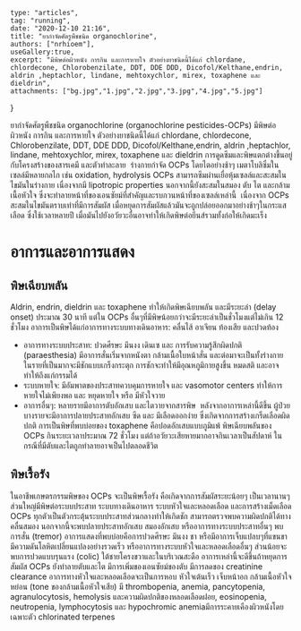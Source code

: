 	type: "articles",
	tag: "running",
	date: "2020-12-10 21:16",
    title: "ยากำจัดศัตรูพืชชนิด organochlorine",
    authors: ["nrhioem"],
    useGallery:true,
	excerpt: "มีพิษต่อผิวหนัง การกิน และการหายใจ ตัวอย่างยาชนิดนี้ได้แก่ chlordane, chlordecone, Chlorobenzilate, DDT, DDE DDD, Dicofol/Kelthane,endrin, aldrin ,heptachlor, lindane, mehtoxychlor, mirex, toxaphene และ dieldrin",
	attachments: ["bg.jpg","1.jpg","2.jpg","3.jpg","4.jpg","5.jpg"]
}

​ยากำจัดศัตรูพืชชนิด organochlorine (organochlorine pesticides-OCPs) มีพิษต่อผิวหนัง การกิน และการหายใจ ตัวอย่างยาชนิดนี้ได้แก่ chlordane, chlordecone, Chlorobenzilate, DDT, DDE DDD, Dicofol/Kelthane,endrin, aldrin ,heptachlor, lindane, mehtoxychlor, mirex, toxaphene และ dieldrin การดูดซึมและพิษแตกต่างขึ้นอยู่กับโครงสร้างของสารเคมี และตัวทำละลาย
​
ร่างกายกำจัด OCPs โดยไตอย่างช้าๆ เมตาโบลิซึ่มในเซลล์มีหลายกลไก เช่น oxidation, hydrolysis OCPs สามารถซึมผ่านเยื่อหุ้มเซลล์และสะสมในไขมันในร่างกาย เนื่องจากมี lipotropic properties นอกจากนี้ยังสะสมในสมอง ตับ ไต และกล้ามเนื้อหัวใจ ซึ่งจะทำลายหน้าที่ของเอนซัยม์ที่สำคัญและรบกวนหน้าที่ของเซลล์เหล่านี้
​
เนื่องจาก OCPs สะสมในไขมันตราบเท่าที่มีการสัมผัส เมื่อหยุดการสัมผัสแล้วมันจะถูกปล่อยออกมาอย่างช้าๆในกระแสเลือด ซึ่งใช้เวลาหลายปี เมื่อมันไปยังอวัยวะอื่นอาจทำให้เกิดพิษต่อยีนส์รวมทั้งก่อให้เกิดมะเร็ง

# อาการและอาการแสดง
## พิษเฉียบพลัน
​Aldrin, endrin, dieldrin และ toxaphene ทำให้เกิดพิษเฉียบพลัน และมีระยะล่า (delay onset) ประมาณ 30 นาที แต่ใน OCPs อื่นๆที่มีพิษน้อยกว่าจะมีระยะล่าเป็นชั่วโมงแต่ไม่เกิน 12 ชั่วโมง อาการเป็นพิษได้แก่อาการทางระบบทางเดินอาหาร: คลื่นไส้ อาเจียน ท้องเสีย และปวดท้อง
- อาการทางระบบประสาท: ปวดศีรษะ มึนงง เดินเซ และ การรับความรู้สึกผิดปกติ (paraesthesia) มีอาการสั่นเริ่มจากหนังตา กล้ามเนื้อใบหน้าสั่น และต่อมาจะเป็นทั้งร่างกาย ในรายที่เป็นมากจะมีชักแบบเกร็งกระตุก การชักจะทำให้มีอุณหภูมิกายสูงขึ้น หมดสติ และอาจทำให้ถึงแก่กรรมได้
- ระบบหายใจ: มีอัมพาตของประสาทควบคุมการหายใจ และ vasomotor centers ทำให้การหายใจไม่เพียงพอ และ หยุดหายใจ หรือ มีหัวใจวาย
- อาการอื่นๆ: หลายรายมีอาการตับอักเสบ และไตวายจากสารพิษ
​
หลังจากอาการเหล่านี้ดีขึ้น ผู้ป่วยบางรายจะมีอาการปลายประสาทอักเสบ ซีด และ มีเลือดออกง่าย ซึ่งเกิดจากการสร้างเกร็ดเลือดผิดปกติ การเป็นพิษที่พบบ่อยของ toxaphene คือปอดอักเสบแบบภูมิแพ้
​พิษเฉียบพลันของ OCPs กินระยะเวลาประมาณ 72 ชั่วโมง แต่ถ้าอวัยวะเสียหายมากอาจกินเวลาเป็นสัปดาห์ ในกรณีที่มีตับและไตถูกทำลายอาจเป็นไปตลอดชีวิต
## พิษเรื้อรัง
​ในอาชีพเกษตรกรรมพิษของ OCPs จะเป็นพิษเรื้อรัง คือเกิดจากการสัมผัสระยะน้อยๆ เป็นเวลานานๆ ส่วนใหญ่มีพิษต่อระบบประสาท ระบบทางเดินอาหาร ระบบหัวใจและหลอดเลือด และการสร้างเม็ดเลือด OCPs ทุกตัวเป็นตัวกระตุ้นระบบประสาทส่วนกลางทำให้เกิดชัก สามารถตรวจพบความผิดปกติได้ทางคลื่นสมอง นอกจากนี้จะพบปลายประสาทอักเสบ สมองอักเสบ หรืออาการทางระบบประสาทอื่นๆ พบการสั่น (tremor) อาการแสดงที่พบบ่อยคือการปวดศีรษะ มึนงง ชา หรือมีอาการเจ็บแปลบๆที่แขนขา มีความดันโลหิตเปลี่ยนแปลงอย่างรวดเร็ว หรืออาการทางระบบหัวใจและหลอดเลือดอื่นๆ ส่วนน้อยจะพบการปวดแบบรุนแรง (colic) ใต้ชายโครงขวาและในบริเวณสะดือ อาการเหล่านี้จะดีขึ้นถ้าหยุดการสัมผัส
​OCPs ยังทำลายตับและไต มีการเพิ่มของเอนซัยม์ของตับ มีการลดของ creatinine clearance อาการทางหัวใจและหลอดเลือดจะเป็นการหอบ หัวใจเต้นเร็ว เจ็บหน้าอก กล้ามเนื้อหัวใจหย่อน (tone ของกล้ามเนื้อหัวใจเสีย) มี thrombopenia, anemia, pancytopenia, agranulocytosis, hemolysis และความผิดปกติของหลอดเลือดฝอย, eosinopenia, neutropenia, lymphocytosis และ hypochromic anemiaมีการระคายเคืองผิวหนังโดยเฉพาะตัว chlorinated terpenes